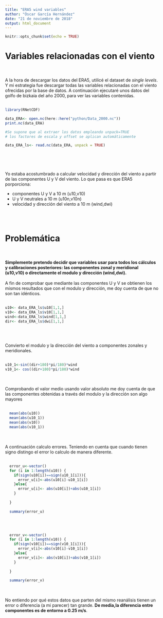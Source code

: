 ```yaml
---
title: "ERA5 wind variables"
author: "Óscar García Hernández"
date: "21 de noviembre de 2018"
output: html_document
---
```


```r
knitr::opts_chunk$set(echo = TRUE)
```

# Variables relacionadas con el viento
<br />
<br />
A la hora de descargar los datos del ERA5, utilicé el dataset de *single levels*. Y mi estrategia fue descargar todas las variables relacionadas con el viento ofrecidas por la base de datos. A continuación ejecutaré unos datos del golfo de bizkaia del año 2000, para ver las variables contenidas. 
<br />
<br />
```r
library(RNetCDF)

data_ERA<- open.nc(here::here("python/Data_2000.nc"))
print.nc(data_ERA)

#Se supone que al extraer los datos empleando unpack=TRUE
# los factores de escala y offset se aplican automáticamente

data_ERA_ls<- read.nc(data_ERA, unpack = TRUE)

  
```
<br />
<br />
Yo estaba acostumbrado a calcular velocidad y dirección del viento a partir de las componentes U y V del viento. Lo que pasa es que ERA5 porporciona:

+ componentes U y V a 10 m  (u10,v10)
+ U y V neutrales a 10 m  (u10n,v10n)
+ velocidad y dirección del viento a 10 m (wind,dwi)

<br />
<br />

# Problemática
<br />
<br />
**Simplemente pretendo decidir que variables usar para todos los cálculos y calibraciones posteriores: las componentes zonal y meridional (u10,v10) o directamente el modulo y dirección (wind,dwi).** 
<br />
<br />
A fin de comprobar que mediante las componentes U y V se obtienen los mismos resultados que con el modulo y dirección, me doy cuenta de que no son tan idénticos. 
<br />
<br />

```r
u10<- data_ERA_ls$u10[1,1,]
v10<- data_ERA_ls$v10[1,1,]
wind<-data_ERA_ls$wind[1,1,]
dir<- data_ERA_ls$dwi[1,1,]
```
<br />
<br />

Convierto el modulo y la dirección del viento a componentes zonales y meridionales. 
<br />
<br />
```r
u10_1<-sin((dir+180)*pi/180)*wind
v10_1<- cos((dir+180)*pi/180)*wind
```
<br />
<br />
Comprobando el valor medio usando valor absoluto me doy cuenta de que las componentes obtenidas a través del modulo y la dirección son algo mayores
<br />
<br />
```r
  mean(abs(u10))
  mean(abs(u10_1))
  mean(abs(v10))
  mean(abs(v10_1))
```
<br />
<br />
A continuación calculo errores. Teniendo en cuenta que cuando tienen signo distingo el error lo calculo de manera diferente. 
<br />
<br />
```r
  error_u<-vector()
  for (i in 1:length(u10)) {
    if(sign(u10[i])==sign(u10_1[i])){
      error_u[i]<-abs(u10[i]-u10_1[i])
    }else{
      error_u[i]<- abs(u10[i])+abs(u10_1[i])
    }
    
  }
  
  summary(error_u)
```
<br />
<br />

```r
  error_v<-vector()
  for (i in 1:length(v10)) {
    if(sign(v10[i])==sign(v10_1[i])){
      error_v[i]<-abs(v10[i]-v10_1[i])
    }else{
      error_v[i]<- abs(v10[i])+abs(v10_1[i])
    }
    
  }
  
  summary(error_v)
```
<br />
<br />
No entiendo por qué estos datos que parten del mismo reanálisis tienen un error o diferencia (a mi parecer) tan grande. **De media,la diferencia entre componentes es de entorno a 0.25 m/s**. 
